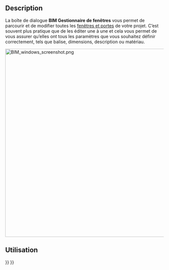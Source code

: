 <languages/>

{{Docnav/fr
|[[BIM_ProjectManager/fr|Gestion de projet]]
|[[BIM_IfcElements/fr|Éléments IFC]]
|[[BIM_Workbench/fr|Atelier BIM]]
|IconL=BIM_ProjectManager.svg
|IconR=BIM_IfcElements.svg
|IconC=Workbench_BIM.svg
}}

{{GuiCommand/fr
|Name=BIM Windows
|Name/fr=BIM Fenêtres et portes
|MenuLocation=Gestion → Gérer les portes et les fenêtres...
|Workbenches=[[BIM Workbench/fr|BIM]]
}}

==Description==

La boîte de dialogue '''BIM Gestionnaire de fenêtres''' vous permet de parcourir et de modifier toutes les [[Arch_Window/fr|fenêtres et portes]] de votre projet. C’est souvent plus pratique que de les éditer une à une et cela vous permet de vous assurer qu’elles ont tous les paramètres que vous souhaitez définir correctement, tels que balise, dimensions, description ou matériau.

[[Image:BIM_windows_screenshot.png|600px]]
{{Caption|BIM Gestionnaire de fenêtres}}

<span id="Usage"></span>
==Utilisation==


{{Docnav/fr
|[[BIM_ProjectManager/fr|Gestion de projet]]
|[[BIM_IfcElements/fr|Éléments IFC]]
|[[BIM_Workbench/fr|Atelier BIM]]
|IconL=BIM_ProjectManager.svg
|IconR=BIM_IfcElements.svg
|IconC=Workbench_BIM.svg
}}

{{BIM_Tools_navi{{#translation:}}}}
{{Userdocnavi{{#translation:}}}}